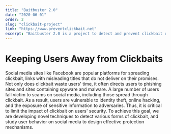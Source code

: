 ```yaml
---
title: "Baitbuster 2.0"
date: "2020-06-01"
order: 2
slug: "clickbait-project"
link: "https://www.preventclickbait.net"
excerpt: "Baitbuster 2.0 is a project to detect and prevent clickbait on social media."
---
```



# Keeping Users Away from Clickbaits
Social media sites like Facebook are popular platforms for spreading clickbait, 
links with misleading titles that do not deliver on their promises. Not only does 
clickbait waste users' time, it often directs users to phishing sites and sites 
containing spyware and malware. A large number of users fall victim to scams on 
social media, including those spread through clickbait. As a result, users are 
vulnerable to identity theft, online hacking, and the exposure of sensitive information 
to adversaries. Thus, it is critical to limit the impact of clickbait on users' security. 
To achieve this goal, we are developing novel techniques to detect various forms of clickbait, 
and study user behavior on social media to design effective protection mechanisms.